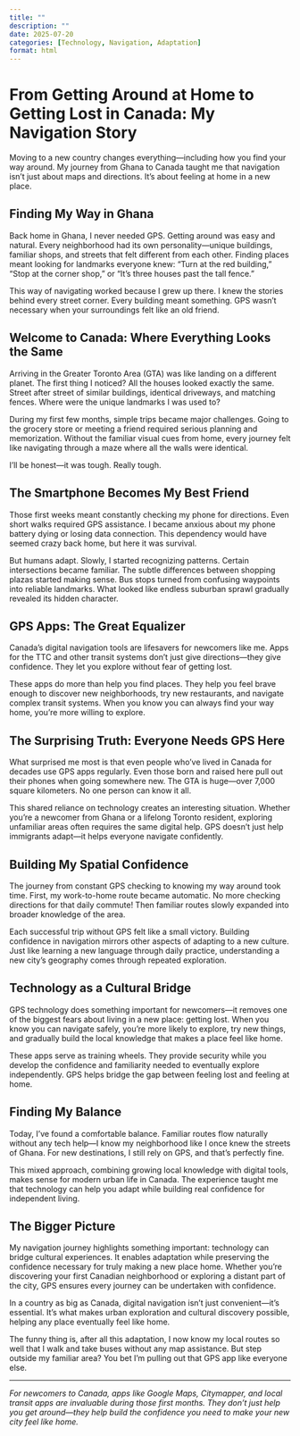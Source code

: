 ```yaml
---
title: ""
description: ""
date: 2025-07-20
categories: [Technology, Navigation, Adaptation]
format: html
---
```


# From Getting Around at Home to Getting Lost in Canada: My Navigation Story

Moving to a new country changes everything—including how you find your way around. My journey from Ghana to Canada taught me that navigation isn't just about maps and directions. It's about feeling at home in a new place.

## Finding My Way in Ghana

Back home in Ghana, I never needed GPS. Getting around was easy and natural. Every neighborhood had its own personality—unique buildings, familiar shops, and streets that felt different from each other. Finding places meant looking for landmarks everyone knew: "Turn at the red building," "Stop at the corner shop," or "It's three houses past the tall fence."

This way of navigating worked because I grew up there. I knew the stories behind every street corner. Every building meant something. GPS wasn't necessary when your surroundings felt like an old friend.

## Welcome to Canada: Where Everything Looks the Same

Arriving in the Greater Toronto Area (GTA) was like landing on a different planet. The first thing I noticed? All the houses looked exactly the same. Street after street of similar buildings, identical driveways, and matching fences. Where were the unique landmarks I was used to?

During my first few months, simple trips became major challenges. Going to the grocery store or meeting a friend required serious planning and memorization. Without the familiar visual cues from home, every journey felt like navigating through a maze where all the walls were identical.

I'll be honest—it was tough. Really tough.

## The Smartphone Becomes My Best Friend

Those first weeks meant constantly checking my phone for directions. Even short walks required GPS assistance. I became anxious about my phone battery dying or losing data connection. This dependency would have seemed crazy back home, but here it was survival.

But humans adapt. Slowly, I started recognizing patterns. Certain intersections became familiar. The subtle differences between shopping plazas started making sense. Bus stops turned from confusing waypoints into reliable landmarks. What looked like endless suburban sprawl gradually revealed its hidden character.

## GPS Apps: The Great Equalizer

Canada's digital navigation tools are lifesavers for newcomers like me. Apps for the TTC and other transit systems don't just give directions—they give confidence. They let you explore without fear of getting lost.

These apps do more than help you find places. They help you feel brave enough to discover new neighborhoods, try new restaurants, and navigate complex transit systems. When you know you can always find your way home, you're more willing to explore.

## The Surprising Truth: Everyone Needs GPS Here

What surprised me most is that even people who've lived in Canada for decades use GPS apps regularly. Even those born and raised here pull out their phones when going somewhere new. The GTA is huge—over 7,000 square kilometers. No one person can know it all.

This shared reliance on technology creates an interesting situation. Whether you're a newcomer from Ghana or a lifelong Toronto resident, exploring unfamiliar areas often requires the same digital help. GPS doesn't just help immigrants adapt—it helps everyone navigate confidently.

## Building My Spatial Confidence

The journey from constant GPS checking to knowing my way around took time. First, my work-to-home route became automatic. No more checking directions for that daily commute! Then familiar routes slowly expanded into broader knowledge of the area.

Each successful trip without GPS felt like a small victory. Building confidence in navigation mirrors other aspects of adapting to a new culture. Just like learning a new language through daily practice, understanding a new city's geography comes through repeated exploration.

## Technology as a Cultural Bridge

GPS technology does something important for newcomers—it removes one of the biggest fears about living in a new place: getting lost. When you know you can navigate safely, you're more likely to explore, try new things, and gradually build the local knowledge that makes a place feel like home.

These apps serve as training wheels. They provide security while you develop the confidence and familiarity needed to eventually explore independently. GPS helps bridge the gap between feeling lost and feeling at home.

## Finding My Balance

Today, I've found a comfortable balance. Familiar routes flow naturally without any tech help—I know my neighborhood like I once knew the streets of Ghana. For new destinations, I still rely on GPS, and that's perfectly fine.

This mixed approach, combining growing local knowledge with digital tools, makes sense for modern urban life in Canada. The experience taught me that technology can help you adapt while building real confidence for independent living.

## The Bigger Picture

My navigation journey highlights something important: technology can bridge cultural experiences. It enables adaptation while preserving the confidence necessary for truly making a new place home. Whether you're discovering your first Canadian neighborhood or exploring a distant part of the city, GPS ensures every journey can be undertaken with confidence.

In a country as big as Canada, digital navigation isn't just convenient—it's essential. It's what makes urban exploration and cultural discovery possible, helping any place eventually feel like home.

The funny thing is, after all this adaptation, I now know my local routes so well that I walk and take buses without any map assistance. But step outside my familiar area? You bet I'm pulling out that GPS app like everyone else.

---

*For newcomers to Canada, apps like Google Maps, Citymapper, and local transit apps are invaluable during those first months. They don't just help you get around—they help build the confidence you need to make your new city feel like home.*
